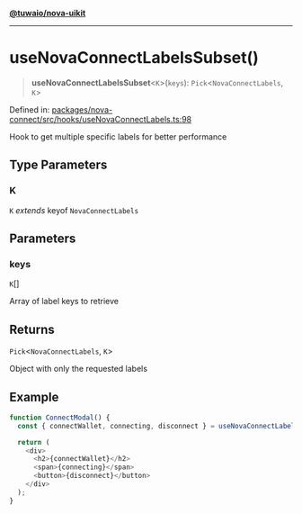 [**@tuwaio/nova-uikit**](../../../../README.md)

***

# useNovaConnectLabelsSubset()

> **useNovaConnectLabelsSubset**\<`K`\>(`keys`): `Pick`\<`NovaConnectLabels`, `K`\>

Defined in: [packages/nova-connect/src/hooks/useNovaConnectLabels.ts:98](https://github.com/TuwaIO/nova-uikit/blob/c5966b47098fadfcd351ee0f3acccb5fb074cf44/packages/nova-connect/src/hooks/useNovaConnectLabels.ts#L98)

Hook to get multiple specific labels for better performance

## Type Parameters

### K

`K` *extends* keyof `NovaConnectLabels`

## Parameters

### keys

`K`[]

Array of label keys to retrieve

## Returns

`Pick`\<`NovaConnectLabels`, `K`\>

Object with only the requested labels

## Example

```typescript
function ConnectModal() {
  const { connectWallet, connecting, disconnect } = useNovaConnectLabelsSubset(['connectWallet', 'connecting', 'disconnect']);

  return (
    <div>
      <h2>{connectWallet}</h2>
      <span>{connecting}</span>
      <button>{disconnect}</button>
    </div>
  );
}
```
